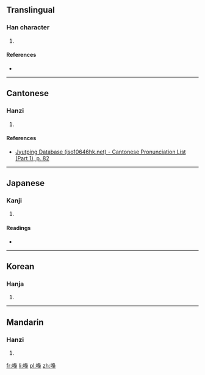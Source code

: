 ==Translingual==

===Han character===
{{Han char|rn=30|rad=口|as=11|sn=14|four=6702<sub>7</sub>|canj=口竹日木 (RHAD)}}

# {{defn|Han|sort=口11}}

====References====
* {{Han ref|kx=0204.410|dkj=04168|dj=0427.180|hdz=10677.080|uh=5604|ud=22020|bh=E153|bd=57683}}

----

==Cantonese==

===Hanzi===
{{yue-hanzi|jyut=[[hiu1]]|y=hiu1}}

# {{defn|lang=yue|sort=口11}}

====References====
*[http://www.iso10646hk.net/jp/document/download.jsp Jyutping Database (iso10646hk.net) - Cantonese Pronunciation List (Part 1), p. 82]

----

==Japanese==

===Kanji===
{{ja-kanji|grade=|rs=口11}}

# {{defn|lang=ja|sort=口11}}

====Readings====
* {{ja-readings|on=[[けう]] (keu)|kun=[[さけぶ]] (sakebu)}}

----

==Korean==

===Hanja===
{{ko-hanja|hangeul=교|rv=gyo|mr=kyo}}

# {{defn|lang=ko|sort=口11}}

----

==Mandarin==

===Hanzi===
{{cmn-hanzi|pin=[[jiāo]] ([[jiao1]])|wg=chiao<sup>1</sup>}}

# {{defn|lang=cmn|sort=口11}}

[[fr:嘄]]
[[li:嘄]]
[[pl:嘄]]
[[zh:嘄]]